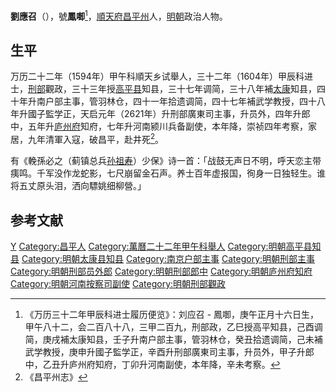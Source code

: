 '''劉應召'''（{{bd|？||1636年|catIdx=}}），號'''鳳啣'''<ref>《万历三十二年甲辰科进士履历便览》：刘应召 - 鳳啣，庚午正月十六日生，甲午八十二，会二百八十八，三甲二百九，刑部政，乙巳授高平知县，己酉调简，庚戌補太康知县，壬子升南户部主事，管羽林仓，癸丑拾遗调简，己未補武学教授，庚申升國子監学正，辛酉升刑部廣東司主事，升员外，甲子升郎中，乙丑升庐州府知府，丁卯升河南副使，本年降，辛未考察。</ref>，[[順天府|順天府]][[昌平州|昌平州]]人，[[明朝|明朝]]政治人物。

== 生平 ==
万历二十二年（1594年）甲午科順天乡试舉人，三十二年（1604年）甲辰科进士，[[刑部|刑部]]觀政，三十三年授[[高平县|高平县]]知县，三十七年调简，三十八年補[[太康县|太康]]知县，四十年升南户部主事，管羽林仓，四十一年拾遗调简，四十七年補武学教授，四十八年升國子監学正，天启元年（2621年）升刑部廣東司主事，升员外，四年升郎中，五年升[[庐州府|庐州府]]知府，七年升河南颍川兵备副使，本年降，崇祯四年考察，家居，九年清軍入寇，破昌平，赴井死<ref>《昌平州志》</ref>。

有《輓孫必之（蓟镇总兵[[孙祖寿|孙祖寿]]）少保》诗一首：「战鼓无声日不明，呼天恋主带痍鸣。千军没作龙蛇影，七尺崩留金石声。养士百年虚报国，徇身一日独轻生。谁将五丈原头泪，洒向驃姚细柳營。」

==参考文献==
{{reflist}}

{{萬曆三十二年甲辰科殿試金榜}}

{{Authority control}}

{{DEFAULTSORT:}}
[[Category:刘姓|Y]]
[[Category:昌平人|Category:昌平人]]
[[Category:萬曆二十二年甲午科舉人|Category:萬曆二十二年甲午科舉人]]
[[Category:明朝高平县知县|Category:明朝高平县知县]]
[[Category:明朝太康县知县|Category:明朝太康县知县]]
[[Category:南京户部主事|Category:南京户部主事]]
[[Category:明朝刑部主事|Category:明朝刑部主事]]
[[Category:明朝刑部员外郎|Category:明朝刑部员外郎]]
[[Category:明朝刑部郎中|Category:明朝刑部郎中]]
[[Category:明朝庐州府知府|Category:明朝庐州府知府]]
[[Category:明朝河南按察司副使|Category:明朝河南按察司副使]]
[[Category:明朝刑部觀政|Category:明朝刑部觀政]]